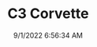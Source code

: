 ---
width: 6000
height: 4000
title: C3 Corvette
description: 1983 Chevrolet Corvette interior in Dripping Springs, TX.
date: 9/1/2022 6:56:34 AM
cameraMake: Sony
cameraModel: ILCE-7M3
lens: 50mm F1.4 DG HSM | Art 018
settingsfStop: f/1.4
settingsISO: ISO 100
settingsShutter: 1/400
settingsFocalLength: 50 mm
---